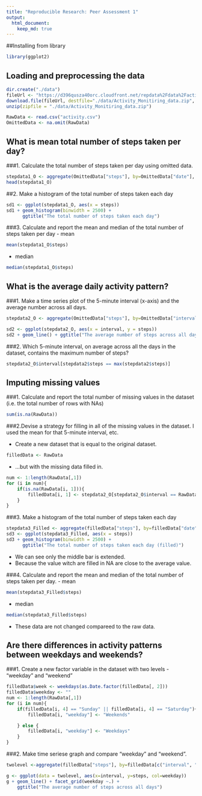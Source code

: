 ```yaml
---
title: "Reproducible Research: Peer Assessment 1"
output: 
  html_document:
    keep_md: true
---
```

##Installing from library
```r
library(ggplot2)

```

## Loading and preprocessing the data
```r
dir.create("./data")
fileUrl <- "https://d396qusza40orc.cloudfront.net/repdata%2Fdata%2Factivity.zip"
download.file(fileUrl, destfile="./data/Activity_Monitiring_data.zip", method="curl")
unzip(zipfile = "./data/Activity_Monitiring_data.zip")

RawData <- read.csv("activity.csv")
OmittedData <- na.omit(RawData)
```



## What is mean total number of steps taken per day?

###1. Calculate the total number of steps taken per day using omitted data.
```r
stepdata1_O <- aggregate(OmittedData["steps"], by=OmittedData["date"], FUN=sum)
head(stepdata1_O)
```

##2. Make a histogram of the total number of steps taken each day
```r
sd1 <- ggplot(stepdata1_O, aes(x = steps)) 
sd1 + geom_histogram(binwidth = 2500) +
      ggtitle("The total number of steps taken each day")
```

###3. Calculate and report the mean and median of the total number of steps taken per day
- mean
```r
mean(stepdata1_O$steps)
```
- median
```r
median(stepdata1_O$steps)
```



## What is the average daily activity pattern?

###1. Make a time series plot of the 5-minute interval (x-axis) and the average number across all days.
```r
stepdata2_O <- aggregate(OmittedData["steps"], by=OmittedData["interval"], FUN=mean)

sd2 <- ggplot(stepdata2_O, aes(x = interval, y = steps))
sd2 + geom_line() + ggtitle("The average number of steps across all days")
```

###2. Which 5-minute interval, on average across all the days in the dataset, contains the maximum number of steps?
```r
stepdata2_O$interval[stepdata2$steps == max(stepdata2$steps)]

```

## Imputing missing values

###1. Calculate and report the total number of missing values in the dataset (i.e. the total number of rows with NAs)
```r
sum(is.na(RawData))
```

###2.Devise a strategy for filling in all of the missing values in the dataset. I used the mean for that 5-minute interval, etc.

- Create a new dataset that is equal to the original dataset.
```r
filledData <- RawData
```
- ...but with the missing data filled in.
```r
num <- 1:length(RawData[,1])
for (i in num){
    if(is.na(RawData[i, 1])){
        filledData[i, 1] <- stepdata2_O[stepdata2_O$interval == RawData[i,3], 2]
    }
}
```

###3. Make a histogram of the total number of steps taken each day
```r
stepdata3_Filled <- aggregate(filledData["steps"], by=filledData["date"], FUN=sum)
sd3 <- ggplot(stepdata3_Filled, aes(x = steps)) 
sd3 + geom_histogram(binwidth = 2500) +
      ggtitle("The total number of steps taken each day (filled)")
```
* We can see only the middle bar is extended.
* Because the value witch are filled in NA are close to the average value. 

###4. Calculate and report the mean and median of the total number of steps taken per day.
- mean
```r
mean(stepdata3_Filled$steps)
```
- median
```r
median(stepdata3_Filled$steps)
```
* These data are not changed compareed to the raw data.



## Are there differences in activity patterns between weekdays and weekends?
###1. Create a new factor variable in the dataset with two levels - "weekday" and "weekend"
```r
filledData$week <- weekdays(as.Date.factor(filledData[, 2]))
filledData$weekday <- ""
num <- 1:length(RawData[,1])
for (i in num){
    if(filledData[i, 4] == "Sunday" || filledData[i, 4] == "Saturday"){
        filledData[i, "weekday"] <- "Weekends"

    } else {
        filledData[i, "weekday"] <- "Weekdays"
    }
}
```


###2. Make time seriese graph and compare "weekday" and "weekend".
```r
twolevel <-aggregate(filledData["steps"], by=filledData[c("interval", "weekday")], FUN=mean)

g <- ggplot(data = twolevel, aes(x=interval, y=steps, col=weekday))
g + geom_line() + facet_grid(weekday ~.) +
    ggtitle("The average number of steps across all days")
```